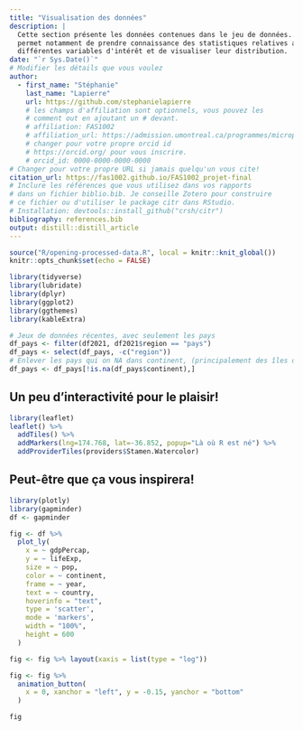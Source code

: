 ```yaml
---
title: "Visualisation des données"
description: | 
  Cette section présente les données contenues dans le jeu de données. Elle 
  permet notamment de prendre connaissance des statistiques relatives aux 
  différentes variables d'intérêt et de visualiser leur distribution.
date: "`r Sys.Date()`"
# Modifier les détails que vous voulez
author:
  - first_name: "Stéphanie"
    last_name: "Lapierre"
    url: https://github.com/stephanielapierre
    # les champs d'affiliation sont optionnels, vous pouvez les
    # comment out en ajoutant un # devant.
    # affiliation: FAS1002
    # affiliation_url: https://admission.umontreal.ca/programmes/microprogramme-de-1er-cycle-en-analyse-des-megadonnees-en-sciences-humaines-et-sociales/structure-du-programme/
    # changer pour votre propre orcid id
    # https://orcid.org/ pour vous inscrire.
    # orcid_id: 0000-0000-0000-0000
# Changer pour votre propre URL si jamais quelqu'un vous cite!
citation_url: https://fas1002.github.io/FAS1002_projet-final
# Inclure les références que vous utilisez dans vos rapports
# dans un fichier biblio.bib. Je conseille Zotero pour construire
# ce fichier ou d'utiliser le package citr dans RStudio.
# Installation: devtools::install_github("crsh/citr")
bibliography: references.bib
output: distill::distill_article
---
```


```r
source("R/opening-processed-data.R", local = knitr::knit_global())              # Script pour l'ouverture des données traitées
knitr::opts_chunk$set(echo = FALSE)
```

```r
library(tidyverse)
library(lubridate)
library(dplyr)
library(ggplot2)
library(ggthemes)
library(kableExtra)
```

```r
# Jeux de données récentes, avec seulement les pays
df_pays <- filter(df2021, df2021$region == "pays")  
df_pays <- select(df_pays, -c("region"))
# Enlever les pays qui on NA dans continent, (principalement des îles de pays)
df_pays <- df_pays[!is.na(df_pays$continent),]
```


## Un peu d'interactivité pour le plaisir!

```r
library(leaflet)
leaflet() %>%
  addTiles() %>%
  addMarkers(lng=174.768, lat=-36.852, popup="Là où R est né") %>%
  addProviderTiles(providers$Stamen.Watercolor)
```


## Peut-être que ça vous inspirera!

```r
library(plotly)
library(gapminder)
df <- gapminder

fig <- df %>%
  plot_ly(
    x = ~ gdpPercap,
    y = ~ lifeExp,
    size = ~ pop,
    color = ~ continent,
    frame = ~ year,
    text = ~ country,
    hoverinfo = "text",
    type = 'scatter',
    mode = 'markers',
    width = "100%",
    height = 600
  )

fig <- fig %>% layout(xaxis = list(type = "log"))

fig <- fig %>%
  animation_button(
    x = 0, xanchor = "left", y = -0.15, yanchor = "bottom"
  )

fig
```


